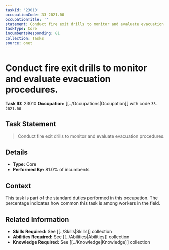 ```yaml
---
taskId: '23010'
occupationCode: 33-2021.00
occupationTitle: ''
statement: Conduct fire exit drills to monitor and evaluate evacuation procedures.
taskType: Core
incumbentsResponding: 81
collection: Tasks
source: onet
---
```

# Conduct fire exit drills to monitor and evaluate evacuation procedures.

**Task ID:** 23010
**Occupation:** [[../Occupations|Occupation]] with code `33-2021.00`

## Task Statement

> Conduct fire exit drills to monitor and evaluate evacuation procedures.

## Details

- **Type:** Core
- **Performed By:** 81.0% of incumbents

## Context

This task is part of the standard duties performed in this occupation. The percentage indicates how common this task is among workers in the field.

## Related Information

- **Skills Required:** See [[../Skills|Skills]] collection
- **Abilities Required:** See [[../Abilities|Abilities]] collection
- **Knowledge Required:** See [[../Knowledge|Knowledge]] collection
